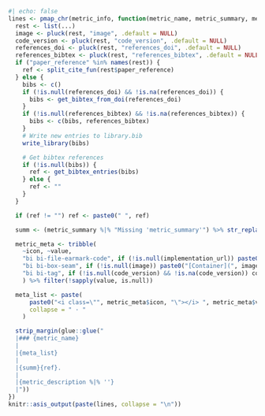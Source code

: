 ```r
#| echo: false
lines <- pmap_chr(metric_info, function(metric_name, metric_summary, metric_description, implementation_url, code_version, ...) {
  rest <- list(...)
  image <- pluck(rest, "image", .default = NULL)
  code_version <- pluck(rest, "code_version", .default = NULL)
  references_doi <- pluck(rest, "references_doi", .default = NULL)
  references_bibtex <- pluck(rest, "references_bibtex", .default = NULL)
  if ("paper_reference" %in% names(rest)) {
    ref <- split_cite_fun(rest$paper_reference)
  } else {
    bibs <- c()
    if (!is.null(references_doi) && !is.na(references_doi)) {
      bibs <- get_bibtex_from_doi(references_doi)
    }
    if (!is.null(references_bibtex) && !is.na(references_bibtex)) {
      bibs <- c(bibs, references_bibtex)
    }
    # Write new entries to library.bib
    write_library(bibs)

    # Get bibtex references
    if (!is.null(bibs)) {
      ref <- get_bibtex_entries(bibs)
    } else {
      ref <- ""
    }
  }

  if (ref != "") ref <- paste0(" ", ref)

  summ <- (metric_summary %|% "Missing 'metric_summary'") %>% str_replace_all("\\n", " ") %>% str_replace_all("\\. *$", "")

  metric_meta <- tribble(
    ~icon, ~value,
    "bi bi-file-earmark-code", if (!is.null(implementation_url)) paste0("[Source code](", implementation_url, ")") else NULL,
    "bi bi-box-seam", if (!is.null(image)) paste0("[Container](", image, ")") else NULL,
    "bi bi-tag", if (!is.null(code_version) && !is.na(code_version)) code_version else NULL,
    ) %>% filter(!sapply(value, is.null))

  meta_list <- paste(
      paste0("<i class=\"", metric_meta$icon, "\"></i> ", metric_meta$value),
      collapse = " · "
    )

  strip_margin(glue::glue("
  |### {metric_name}
  |
  |{meta_list}
  |
  |{summ}{ref}.
  |
  |{metric_description %|% ''}
  |"))
})
knitr::asis_output(paste(lines, collapse = "\n"))
```